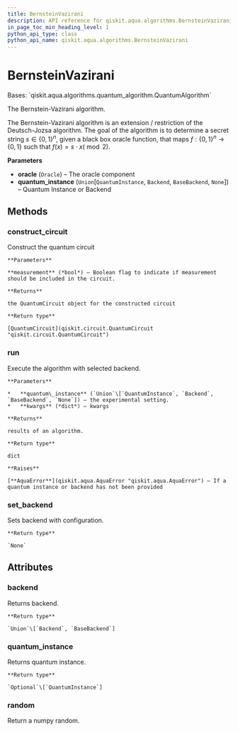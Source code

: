 ```yaml
---
title: BernsteinVazirani
description: API reference for qiskit.aqua.algorithms.BernsteinVazirani
in_page_toc_min_heading_level: 1
python_api_type: class
python_api_name: qiskit.aqua.algorithms.BernsteinVazirani
---
```


# BernsteinVazirani

<Class id="qiskit.aqua.algorithms.BernsteinVazirani" isDedicatedPage={true} github="https://github.com/qiskit-community/qiskit-aqua/tree/stable/0.9/qiskit/aqua/algorithms/education/bernstein_vazirani.py" signature="BernsteinVazirani(oracle, quantum_instance=None)" modifiers="class">
  Bases: `qiskit.aqua.algorithms.quantum_algorithm.QuantumAlgorithm`

  The Bernstein-Vazirani algorithm.

  The Bernstein-Vazirani algorithm is an extension / restriction of the Deutsch-Jozsa algorithm. The goal of the algorithm is to determine a secret string $s \in \{0,1\}^n$, given a black box oracle function, that maps $f:\{0,1\}^n \rightarrow \{0,1\}$ such that $f(x)=s \cdot x (\bmod 2)$.

  **Parameters**

  *   **oracle** (`Oracle`) – The oracle component
  *   **quantum\_instance** (`Union`\[`QuantumInstance`, `Backend`, `BaseBackend`, `None`]) – Quantum Instance or Backend

  ## Methods

  <span id="qiskit-aqua-algorithms-bernsteinvazirani-construct-circuit" />

  ### construct\_circuit

  <Function id="qiskit.aqua.algorithms.BernsteinVazirani.construct_circuit" signature="BernsteinVazirani.construct_circuit(measurement=False)">
    Construct the quantum circuit

    **Parameters**

    **measurement** (*bool*) – Boolean flag to indicate if measurement should be included in the circuit.

    **Returns**

    the QuantumCircuit object for the constructed circuit

    **Return type**

    [QuantumCircuit](qiskit.circuit.QuantumCircuit "qiskit.circuit.QuantumCircuit")
  </Function>

  <span id="qiskit-aqua-algorithms-bernsteinvazirani-run" />

  ### run

  <Function id="qiskit.aqua.algorithms.BernsteinVazirani.run" signature="BernsteinVazirani.run(quantum_instance=None, **kwargs)">
    Execute the algorithm with selected backend.

    **Parameters**

    *   **quantum\_instance** (`Union`\[`QuantumInstance`, `Backend`, `BaseBackend`, `None`]) – the experimental setting.
    *   **kwargs** (*dict*) – kwargs

    **Returns**

    results of an algorithm.

    **Return type**

    dict

    **Raises**

    [**AquaError**](qiskit.aqua.AquaError "qiskit.aqua.AquaError") – If a quantum instance or backend has not been provided
  </Function>

  <span id="qiskit-aqua-algorithms-bernsteinvazirani-set-backend" />

  ### set\_backend

  <Function id="qiskit.aqua.algorithms.BernsteinVazirani.set_backend" signature="BernsteinVazirani.set_backend(backend, **kwargs)">
    Sets backend with configuration.

    **Return type**

    `None`
  </Function>

  ## Attributes

  ### backend

  <Attribute id="qiskit.aqua.algorithms.BernsteinVazirani.backend">
    Returns backend.

    **Return type**

    `Union`\[`Backend`, `BaseBackend`]
  </Attribute>

  ### quantum\_instance

  <Attribute id="qiskit.aqua.algorithms.BernsteinVazirani.quantum_instance">
    Returns quantum instance.

    **Return type**

    `Optional`\[`QuantumInstance`]
  </Attribute>

  ### random

  <Attribute id="qiskit.aqua.algorithms.BernsteinVazirani.random">
    Return a numpy random.
  </Attribute>
</Class>

